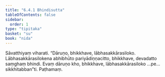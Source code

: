 ```yaml
---
title: "6.4.1 Bhindisutta"
tableOfContents: false
sidebar:
  order: 1
type: "tipitaka"
basket: "su"
book: "nida"
---
```



<DynamicBreadcrumb />

<Division number="180" book="nida" bookNo="12" page="435">

<Paragraph number="1084" book="nida">
Sāvatthiyaṃ viharati. “Dāruṇo, bhikkhave, lābhasakkārasiloko. Lābhasakkārasilokena abhibhūto pariyādiṇṇacitto, bhikkhave, devadatto saṃghaṃ bhindi. Evaṃ dāruṇo kho, bhikkhave, lābhasakkārasiloko …pe…  sikkhitabban”ti.

</Paragraph>
</Division>

<Paragraph number="1085" type="center" book="nida">
Paṭhamaṃ.
</Paragraph>